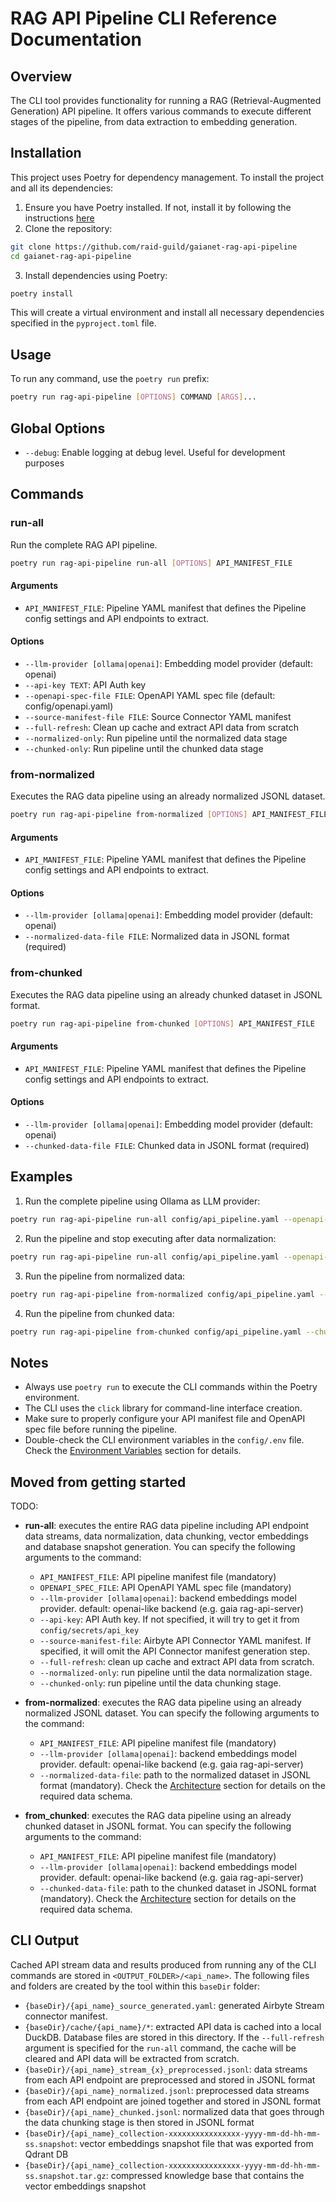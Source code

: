 # RAG API Pipeline CLI Reference Documentation
## Overview
The CLI tool provides functionality for running a RAG (Retrieval-Augmented Generation) API pipeline. It offers various commands to execute different stages of the pipeline, from data extraction to embedding generation.

## Installation
This project uses Poetry for dependency management. To install the project and all its dependencies:
1. Ensure you have Poetry installed. If not, install it by following the instructions [here](https://python-poetry.org/docs/#installation)
2. Clone the repository:
```bash [Terminal]
git clone https://github.com/raid-guild/gaianet-rag-api-pipeline
cd gaianet-rag-api-pipeline
```
3. Install dependencies using Poetry:
```bash [Terminal]
poetry install
```
This will create a virtual environment and install all necessary dependencies specified in the `pyproject.toml` file.

## Usage
To run any command, use the `poetry run` prefix:
```bash [Terminal]
poetry run rag-api-pipeline [OPTIONS] COMMAND [ARGS]...
```

## Global Options
- `--debug`: Enable logging at debug level. Useful for development purposes

## Commands
### run-all
Run the complete RAG API pipeline.
```bash [Terminal]
poetry run rag-api-pipeline run-all [OPTIONS] API_MANIFEST_FILE
```
#### Arguments
- `API_MANIFEST_FILE`: Pipeline YAML manifest that defines the Pipeline config settings and API endpoints to extract.
#### Options
- `--llm-provider [ollama|openai]`: Embedding model provider (default: openai)
- `--api-key TEXT`: API Auth key
- `--openapi-spec-file FILE`: OpenAPI YAML spec file (default: config/openapi.yaml)
- `--source-manifest-file FILE`: Source Connector YAML manifest
- `--full-refresh`: Clean up cache and extract API data from scratch
- `--normalized-only`: Run pipeline until the normalized data stage
- `--chunked-only`: Run pipeline until the chunked data stage

### from-normalized
Executes the RAG data pipeline using an already normalized JSONL dataset.
```bash [Terminal]
poetry run rag-api-pipeline from-normalized [OPTIONS] API_MANIFEST_FILE
```
#### Arguments
- `API_MANIFEST_FILE`: Pipeline YAML manifest that defines the Pipeline config settings and API endpoints to extract.
#### Options
- `--llm-provider [ollama|openai]`: Embedding model provider (default: openai)
- `--normalized-data-file FILE`: Normalized data in JSONL format (required)

### from-chunked
Executes the RAG data pipeline using an already chunked dataset in JSONL format.
```bash [Terminal]
poetry run rag-api-pipeline from-chunked [OPTIONS] API_MANIFEST_FILE
```
#### Arguments
- `API_MANIFEST_FILE`: Pipeline YAML manifest that defines the Pipeline config settings and API endpoints to extract.
#### Options
- `--llm-provider [ollama|openai]`: Embedding model provider (default: openai)
- `--chunked-data-file FILE`: Chunked data in JSONL format (required)

## Examples
1. Run the complete pipeline using Ollama as LLM provider:
```bash [Terminal]
poetry run rag-api-pipeline run-all config/api_pipeline.yaml --openapi-spec-file config/openapi.yaml --llm-provider ollama
```
2. Run the pipeline and stop executing after data normalization:
```bash [Terminal]
poetry run rag-api-pipeline run-all config/api_pipeline.yaml --openapi-spec-file config/openapi.yaml --llm-provider ollama --normalized-only
```
3. Run the pipeline from normalized data:
```bash [Terminal]
poetry run rag-api-pipeline from-normalized config/api_pipeline.yaml --normalized-data-file path/to/normalized_data.jsonl --llm-provider ollama
```
4. Run the pipeline from chunked data:
```bash [Terminal]
poetry run rag-api-pipeline from-chunked config/api_pipeline.yaml --chunked-data-file path/to/chunked_data.jsonl --llm-provider ollama
```

## Notes
- Always use `poetry run` to execute the CLI commands within the Poetry environment.
- The CLI uses the `click` library for command-line interface creation.
- Make sure to properly configure your API manifest file and OpenAPI spec file before running the pipeline.
- Double-check the CLI environment variables in the `config/.env` file. Check the [Environment Variables](/getting-started#environment-variables) section for details.


## Moved from getting started

TODO: 

- **run-all**: executes the entire RAG data pipeline including API endpoint data streams, data normalization, data chunking, vector embeddings and 
database snapshot generation. You can specify the following arguments to the command:
  * `API_MANIFEST_FILE`: API pipeline manifest file (mandatory)
  * `OPENAPI_SPEC_FILE`: API OpenAPI YAML spec file (mandatory)
  * `--llm-provider [ollama|openai]`: backend embeddings model provider. default: openai-like backend (e.g. gaia rag-api-server)
  * `--api-key`: API Auth key. If not specified, it will try to get it from `config/secrets/api_key`
  * `--source-manifest-file`: Airbyte API Connector YAML manifest. If specified, it will omit the API Connector manifest generation step.
  * `--full-refresh`: clean up cache and extract API data from scratch.
  * `--normalized-only`: run pipeline until the data normalization stage.
  * `--chunked-only`: run pipeline until the data chunking stage.

- **from-normalized**: executes the RAG data pipeline using an already normalized JSONL dataset. You can specify the following arguments to the command:
  * `API_MANIFEST_FILE`: API pipeline manifest file (mandatory)
  * `--llm-provider [ollama|openai]`: backend embeddings model provider. default: openai-like backend (e.g. gaia rag-api-server)
  * `--normalized-data-file`: path to the normalized dataset in JSONL format (mandatory). Check the [Architecture](/architecture) section for details on the 
  required data schema.

- **from_chunked**: executes the RAG data pipeline using an already chunked dataset in JSONL format. You can specify the following arguments to the command:
  * `API_MANIFEST_FILE`: API pipeline manifest file (mandatory)
  * `--llm-provider [ollama|openai]`: backend embeddings model provider. default: openai-like backend (e.g. gaia rag-api-server)
  * `--chunked-data-file`: path to the chunked dataset in JSONL format (mandatory). Check the [Architecture](/architecture) section for details on the 
  required data schema.

## CLI Output

Cached API stream data and results produced from running any of the CLI commands are stored in `<OUTPUT_FOLDER>/<api_name>`. The following files and folders 
are created by the tool within this `baseDir` folder:

- `{baseDir}/{api_name}_source_generated.yaml`: generated Airbyte Stream connector manifest.
- `{baseDir}/cache/{api_name}/*`: extracted API data is cached into a local DuckDB. Database files are stored in this directory. If the `--full-refresh` argument
is specified for the `run-all` command, the cache will be cleared and API data will be extracted from scratch.
- `{baseDir}/{api_name}_stream_{x}_preprocessed.jsonl`: data streams from each API endpoint are preprocessed and stored in JSONL format
- `{baseDir}/{api_name}_normalized.jsonl`: preprocessed data streams from each API endpoint are joined together and stored in JSONL format
- `{baseDir}/{api_name}_chunked.jsonl`: normalized data that goes through the data chunking stage is then stored in JSONL format
- `{baseDir}/{api_name}_collection-xxxxxxxxxxxxxxxx-yyyy-mm-dd-hh-mm-ss.snapshot`: vector embeddings snapshot file that was exported from Qdrant DB
- `{baseDir}/{api_name}_collection-xxxxxxxxxxxxxxxx-yyyy-mm-dd-hh-mm-ss.snapshot.tar.gz`: compressed knowledge base that contains the vector embeddings snapshot
